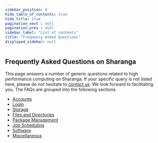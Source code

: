 ```yaml
---
sidebar_position: 0
hide_table_of_contents: true
hide_title: true
pagination_next : null
pagination_prev : null
sidebar_label: "List of contents"
title: "Frequency Asked Questions"
displayed_sidebar: null
---
```


## Frequently Asked Questions on Sharanga

<p class="faq-heading">

This page answers a number of generic questions related to high performance computing on Sharanga. If your specific query is not listed here, please do not hesitate to [contact us](../misc_docs/contact/contact.mdx). We look forward to facilitating you. The FAQs are grouped into the following sections.

</p>

<div class="faq-toc">

- [Accounts](accounts.md)
- [Login](login.md)
- [Storage](storage.md)
- [Files and Directories](files.md)
- [Package Management](package/package.md)
- [Job Scheduling](jobs/jobs.md)
- [Software](software.md)
- [Miscellaneous](misc.md)

</div>